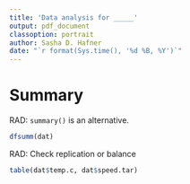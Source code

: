 ```yaml
---
title: 'Data analysis for _____'
output: pdf_document
classoption: portrait
author: Sasha D. Hafner
date: "`r format(Sys.time(), '%d %B, %Y')`"
---
```


# Summary

RAD: `summary()` is an alternative.

```r
dfsumm(dat)
```
RAD: Check replication or balance

```r
table(dat$temp.c, dat$speed.tar)
```


# 


